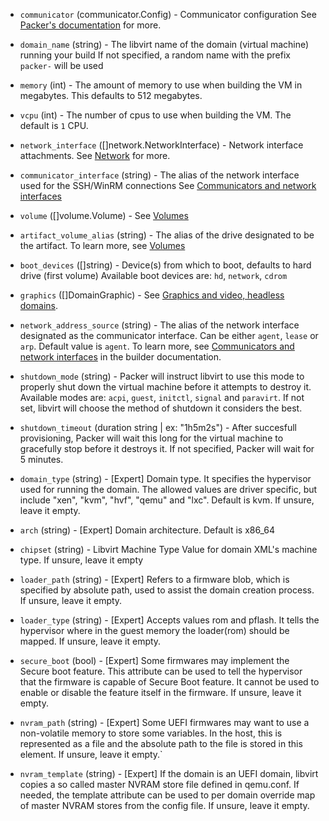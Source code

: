<!-- Code generated from the comments of the Config struct in builder/libvirt/config.go; DO NOT EDIT MANUALLY -->

- `communicator` (communicator.Config) - Communicator configuration
  See [Packer's documentation](https://www.packer.io/docs/communicators) for more.

- `domain_name` (string) - The libvirt name of the domain (virtual machine) running your build
  If not specified, a random name with the prefix `packer-` will be used

- `memory` (int) - The amount of memory to use when building the VM
  in megabytes. This defaults to 512 megabytes.

- `vcpu` (int) - The number of cpus to use when building the VM.
  The default is `1` CPU.

- `network_interface` ([]network.NetworkInterface) - Network interface attachments. See [Network](#network) for more.

- `communicator_interface` (string) - The alias of the network interface used for the SSH/WinRM connections
  See [Communicators and network interfaces](#communicators-and-network-interfaces)

- `volume` ([]volume.Volume) - See [Volumes](#volumes)

- `artifact_volume_alias` (string) - The alias of the drive designated to be the artifact. To learn more,
  see [Volumes](#volumes)

- `boot_devices` ([]string) - Device(s) from which to boot, defaults to hard drive (first volume)
  Available boot devices are: `hd`, `network`, `cdrom`

- `graphics` ([]DomainGraphic) - See [Graphics and video, headless domains](#graphics-and-video-headless-domains).

- `network_address_source` (string) - The alias of the network interface designated as the communicator interface.
  Can be either `agent`, `lease` or `arp`. Default value is `agent`.
  To learn more, see [Communicators and network interfaces](#communicators-and-network-interfaces)
  in the builder documentation.

- `shutdown_mode` (string) - Packer will instruct libvirt to use this mode to properly shut down the virtual machine
  before it attempts to destroy it. Available modes are: `acpi`, `guest`, `initctl`, `signal` and `paravirt`.
  If not set, libvirt will choose the method of shutdown it considers the best.

- `shutdown_timeout` (duration string | ex: "1h5m2s") - After succesfull provisioning, Packer will wait this long for the virtual machine to gracefully
  stop before it destroys it. If not specified, Packer will wait for 5 minutes.

- `domain_type` (string) - [Expert] Domain type. It specifies the hypervisor used for running the domain.
  The allowed values are driver specific, but include "xen", "kvm", "hvf", "qemu" and "lxc".
  Default is kvm.
  If unsure, leave it empty.

- `arch` (string) - [Expert] Domain architecture. Default is x86_64

- `chipset` (string) - Libvirt Machine Type
  Value for domain XML's machine type. If unsure, leave it empty

- `loader_path` (string) - [Expert] Refers to a firmware blob, which is specified by absolute path, used to assist the domain creation process.
  If unsure, leave it empty.

- `loader_type` (string) - [Expert] Accepts values rom and pflash. It tells the hypervisor where in the guest memory the loader(rom) should be mapped.
  If unsure, leave it empty.

- `secure_boot` (bool) - [Expert] Some firmwares may implement the Secure boot feature.
  This attribute can be used to tell the hypervisor that the firmware is capable of Secure Boot feature.
  It cannot be used to enable or disable the feature itself in the firmware.
  If unsure, leave it empty.

- `nvram_path` (string) - [Expert] Some UEFI firmwares may want to use a non-volatile memory to store some variables.
  In the host, this is represented as a file and the absolute path to the file is stored in this element.
  If unsure, leave it empty.`

- `nvram_template` (string) - [Expert] If the domain is an UEFI domain, libvirt copies a so called master NVRAM store file defined in qemu.conf.
  If needed, the template attribute can be used to per domain override map of master NVRAM stores from the config file.
  If unsure, leave it empty.

<!-- End of code generated from the comments of the Config struct in builder/libvirt/config.go; -->
